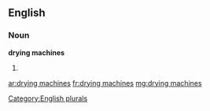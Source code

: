 ==English==

===Noun===
'''drying machines'''

# {{plural of|drying machine}}

[[Category:English plurals]]

[[ar:drying machines]]
[[fr:drying machines]]
[[mg:drying machines]]